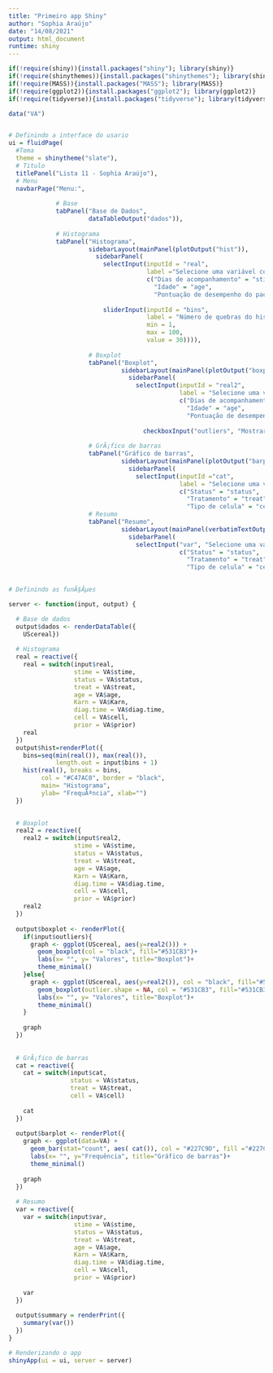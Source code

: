 ```yaml
---
title: "Primeiro app Shiny"
author: "Sophia Araújo"
date: "14/08/2021"
output: html_document
runtime: shiny
---
```


```r
if(!require(shiny)){install.packages("shiny"); library(shiny)}
if(!require(shinythemes)){install.packages("shinythemes"); library(shiny)}
if(!require(MASS)){install.packages("MASS"); library(MASS)}
if(!require(ggplot2)){install.packages("ggplot2"); library(ggplot2)}
if(!require(tidyverse)){install.packages("tidyverse"); library(tidyverse)}

data("VA")


# Definindo a interface do usario 
ui = fluidPage(
  #Tema
  theme = shinytheme("slate"),
  # Titulo
  titlePanel("Lista 11 - Sophia Araújo"),
  # Menu
  navbarPage("Menu:",
             
             # Base
             tabPanel("Base de Dados",
                      dataTableOutput("dados")),
             
             # Histograma
             tabPanel("Histograma", 
                      sidebarLayout(mainPanel(plotOutput("hist")),
                        sidebarPanel(
                          selectInput(inputId = "real",
                                      label ="Selecione uma variável contínua:",
                                      c("Dias de acompanhamento" = "stime",
                                        "Idade" = "age",
                                        "Pontuação de desempenho do paciente " = "Karn")),
                          
                          sliderInput(inputId = "bins",
                                      label = "Número de quebras do histograma:",
                                      min = 1,
                                      max = 100,
                                      value = 30)))),
             
                      # Boxplot
                      tabPanel("Boxplot",
                               sidebarLayout(mainPanel(plotOutput("boxplot")),
                                 sidebarPanel(
                                   selectInput(inputId = "real2", 
                                               label = "Selecione uma variável contínua:",
                                               c("Dias de acompanhamento" = "stime",
                                                 "Idade" = "age",
                                                 "Pontuação de desempenho do paciente " = "Karn")),
                                   
                                     checkboxInput("outliers", "Mostrar outliers", TRUE)))),
             
                      # GrÃ¡fico de barras
                      tabPanel("Gráfico de barras",
                               sidebarLayout(mainPanel(plotOutput("barplot")),
                                 sidebarPanel(
                                   selectInput(inputId ="cat",
                                               label = "Selecione uma variável categórica:",
                                               c("Status" = "status",
                                                 "Tratamento" = "treat",
                                                 "Tipo de celula" = "cell"))))),
                      # Resumo
                      tabPanel("Resumo",
                               sidebarLayout(mainPanel(verbatimTextOutput("summary")),
                                 sidebarPanel(
                                   selectInput("var", "Selecione uma variÃ¡vel:",
                                               c("Status" = "status",
                                                 "Tratamento" = "treat",
                                                 "Tipo de celula" = "cell")))))))
                      

# Definindo as funÃ§Ãµes

server <- function(input, output) {

  # Base de dados
  output$dados <- renderDataTable({
    UScereal})
  
  # Histograma
  real = reactive({
    real = switch(input$real,
                  stime = VA$stime,
                  status = VA$status,
                  treat = VA$treat,
                  age = VA$age,
                  Karn = VA$Karn,
                  diag.time = VA$diag.time,
                  cell = VA$cell,
                  prior = VA$prior)
    real
  })
  output$hist=renderPlot({
    bins=seq(min(real()), max(real()),
             length.out = input$bins + 1)
    hist(real(), breaks = bins,
         col = "#C47AC0", border = "black",
         main= "Histograma",
         ylab= "FrequÃªncia", xlab="")
  })  

  
  # Boxplot
  real2 = reactive({
    real2 = switch(input$real2,
                  stime = VA$stime,
                  status = VA$status,
                  treat = VA$treat,
                  age = VA$age,
                  Karn = VA$Karn,
                  diag.time = VA$diag.time,
                  cell = VA$cell,
                  prior = VA$prior)
    real2
  })
  
  output$boxplot <- renderPlot({
    if(input$outliers){
      graph <- ggplot(UScereal, aes(y=real2())) + 
        geom_boxplot(col = "black", fill="#531CB3")+
        labs(x= "", y= "Valores", title="Boxplot")+
        theme_minimal()
    }else{
      graph <- ggplot(UScereal, aes(y=real2()), col = "black", fill="#531CB3") + 
        geom_boxplot(outlier.shape = NA, col = "#531CB3", fill="#531CB3")+
        labs(x= "", y= "Valores", title="Boxplot")+
        theme_minimal()
    }
    
    graph
  })
  
 
  # GrÃ¡fico de barras
  cat = reactive({
    cat = switch(input$cat,
                 status = VA$status,
                 treat = VA$treat,
                 cell = VA$cell)
    
    cat
  })
  
  output$barplot <- renderPlot({
    graph <- ggplot(data=VA) +
      geom_bar(stat="count", aes( cat()), col = "#227C9D", fill ="#227C9D")+
      labs(x= "", y="Frequência", title="Gráfico de barras")+
      theme_minimal()
    
    graph
  })
  
  # Resumo
  var = reactive({
    var = switch(input$var,
                  stime = VA$stime,
                  status = VA$status,
                  treat = VA$treat,
                  age = VA$age,
                  Karn = VA$Karn,
                  diag.time = VA$diag.time,
                  cell = VA$cell,
                  prior = VA$prior)
    
    var
  })
  
  output$summary = renderPrint({
    summary(var())
  })
}

# Renderizando o app
shinyApp(ui = ui, server = server)

```

